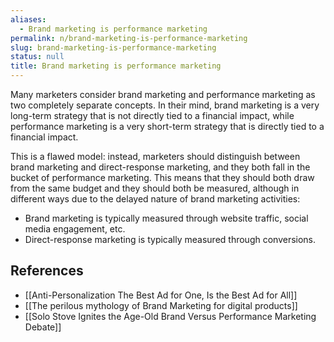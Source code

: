 ```yaml
---
aliases:
  - Brand marketing is performance marketing
permalink: n/brand-marketing-is-performance-marketing
slug: brand-marketing-is-performance-marketing
status: null
title: Brand marketing is performance marketing
---
```

Many marketers consider brand marketing and performance marketing as two completely separate concepts. In their mind, brand marketing is a very long-term strategy that is not directly tied to a financial impact, while performance marketing is a very short-term strategy that is directly tied to a financial impact.

This is a flawed model: instead, marketers should distinguish between brand marketing and direct-response marketing, and they both fall in the bucket of performance marketing. This means that they should both draw from the same budget and they should both be measured, although in different ways due to the delayed nature of brand marketing activities:

- Brand marketing is typically measured through website traffic, social media engagement, etc.
- Direct-response marketing is typically measured through conversions.

## References

- [[Anti-Personalization The Best Ad for One, Is the Best Ad for All]]
- [[The perilous mythology of Brand Marketing for digital products]]
- [[Solo Stove Ignites the Age-Old Brand Versus Performance Marketing Debate]]
